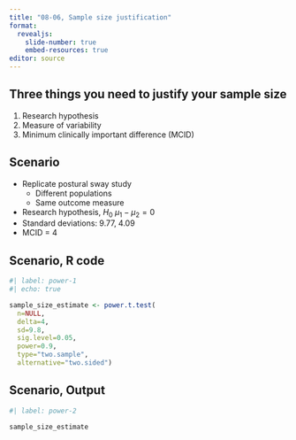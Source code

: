 ```yaml
---
title: "08-06, Sample size justification"
format: 
  revealjs:
    slide-number: true
    embed-resources: true
editor: source
---
```


## Three things you need to justify your sample size

1.  Research hypothesis
2.  Measure of variability
3.  Minimum clinically important difference (MCID)

## Scenario

-   Replicate postural sway study
    -   Different populations
    -   Same outcome measure
-   Research hypothesis, $H_0\ \mu_1 - \mu_2 = 0$
-   Standard deviations: 9.77, 4.09
-   MCID = 4

## Scenario, R code

```r
#| label: power-1
#| echo: true

sample_size_estimate <- power.t.test(
  n=NULL,
  delta=4,
  sd=9.8,
  sig.level=0.05,
  power=0.9,
  type="two.sample",
  alternative="two.sided")
```

## Scenario, Output

```r
#| label: power-2

sample_size_estimate
```